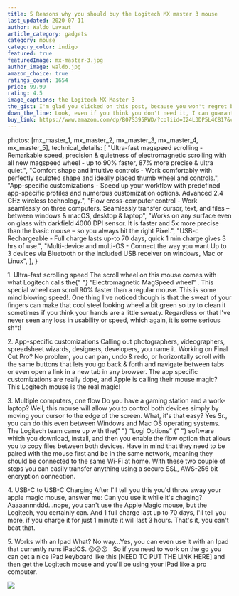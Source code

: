 ```yaml
---
title: 5 Reasons why you should buy the Logitech MX master 3 mouse
last_updated: 2020-07-11
author: Waldo Lavaut
article_category: gadgets
category: mouse
category_color: indigo
featured: true
featuredImage: mx-master-3.jpg
author_image: waldo.jpg
amazon_choice: true
ratings_count: 1654
price: 99.99
rating: 4.5
image_captions: the Logitech MX Master 3
the_gist: I'm glad you clicked on this post, because you won't regret buying this mouse. It can do everything that the Apple magic mouse can't -in case you're a Mac OS user- and if you're a software developer, a designer, or a spreadsheet wizard (Word, Excel, PowerPoint), the Logitech MX Master 3 will leave you in awe with all the customizations that it offers, so let's explore some of the reasons why this is your next loved computer mouse.
down_the_line: Look, even if you think you don't need it, I can guarantee you that the upgrade it's worth every penny. You will love it. And once you'll master how to use it, you won't look back. Now go ahead and make your desk look nicer! Peace. ✌️ 🙆
buy_link: https://www.amazon.com/dp/B07S395RWD/?coliid=I24L3DP5L4C817&colid=1V9GLAJK5MOMA&psc=1&ref_=lv_ov_lig_dp_it
---
```


  photos: [mx_master_1, mx_master_2, mx_master_3, mx_master_4, mx_master_5],
  technical_details: [
    "Ultra-fast magspeed scrolling - Remarkable speed, precision & quietness of electromagnetic scrolling with all new magspeed wheel - up to 90% faster, 87% more precise & ultra quiet.",
    "Comfort shape and intuitive controls - Work comfortably with perfectly sculpted shape and ideally placed thumb wheel and controls.",
    "App-specific customizations - Speed up your workflow with predefined app-specific profiles and numerous customization options. Advanced 2.4 GHz wireless technology.",
    "Flow cross-computer control - Work seamlessly on three computers. Seamlessly transfer cursor, text, and files – between windows & macOS, desktop & laptop",
    "Works on any surface even on glass with darkfield 4000 DPI sensor. It is faster and 5x more precise than the basic mouse – so you always hit the right Pixel.",
    "USB-c Rechargeable - Full charge lasts up-to 70 days, quick 1 min charge gives 3 hrs of use.",
    "Multi-device and multi-OS - Connect the way you want Up to 3 devices via Bluetooth or the included USB receiver on windows, Mac or Linux",
  ],
}

<Question>1. Ultra-fast scrolling speed</Question>
<Response>
The scroll wheel on this mouse comes with
  what Logitech calls the{" "}
<span className="text-teal-400 tracking-wider"> &ldquo;Electromagnetic MagSpeed wheel&rdquo;</span>
. This special wheel can scroll 90% faster than a regular mouse. This is some mind blowing speed!. One thing I've noticed though is that the sweat of your fingers can make that cool steel looking wheel a bit green so try to clean it sometimes if you think your hands are a little sweaty. Regardless or that I've never seen any loss in usability or speed, which again, it is some serious sh<span className="text-red-600">*</span>t!

</Response>
<Question>2. App-specific customizations</Question>
<Response>Calling out photographers, videographers, spreadsheet wizards, designers, developers, you name it. Working on Final Cut Pro? No problem, you can pan, undo & redo, or horizontally scroll with the same buttons that lets you go back & forth and navigate between tabs or even open a link in a new tab in any browser. The app specific customizations are really dope, and Apple is calling their mouse magic? This Logitech mouse is the real magic!</Response>

<Carousel metadata={metadata} />

<Question>3. Multiple computers, one flow</Question>
<Response>
  Do you have a gaming station and a work-laptop? Well, this mouse will allow
  you to control both devices simply by moving your cursor to the edge of the
  screen. What, it's that easy? Yes Sr., you can do this even between Windows
  and Mac OS operating systems. The Logitech team came up with the{" "}
  <span className="text-teal-400 tracking-wider">
    &ldquo;Logi Options&rdquo;
  </span>{" "}
  software which you download, install, and then you enable the flow option that
  allows you to copy files between both devices. Have in mind that they need to
  be paired with the mouse first and be in the same network, meaning they should
  be connected to the same Wi-Fi at home. With these two couple of steps you can
  easily transfer anything using a secure SSL, AWS-256 bit encryption
  connection.
</Response>

<Question>4. USB-C to USB-C Charging</Question>
<Response>
  After I'll tell you this you'd throw away your apple magic mouse, answer me:
  Can you use it while it's chaging? Aaaaannnddd...nope, you can't use the Apple
  Magic mouse, but the Logitech, you certainly can. And 1 full charge last up to
  70 days, I'll tell you more, if you charge it for just 1 minute it will last 3
  hours. That's it, you can't beat that.
</Response>

<Question>5. Works with an Ipad</Question>
<Response>
  What? No way...Yes, you can even use it with an Ipad that currently runs
  iPadOS. 😮😮😮 &nbsp; So if you need to work on the go you can get a nice iPad
  keyboard like this [NEED TO PUT THE LINK HERE] and then get the Logitech mouse
  and you'll be using your iPad like a pro computer.
</Response>
<TechDetails metadata={metadata} />

<div className="my-8">
  <img
    className="py-5 w-full h-full object-cover object-center "
    src={mx_master_12}
  />
</div>
